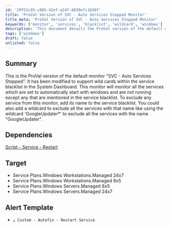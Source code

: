 ```yaml
---
id: '29f53c95-c885-42ef-a24f-8030efc1830f'
title: 'ProVal Version of SVC - Auto Services Stopped Monitor'
title_meta: 'ProVal Version of SVC - Auto Services Stopped Monitor'
keywords: ['monitor', 'services', 'blacklist', 'wildcard', 'windows']
description: 'This document details the ProVal version of the default monitor "SVC - Auto Services Stopped", which has been enhanced to support wildcards in the service blacklist. It monitors services set to start automatically with Windows, excluding those listed in the blacklist. Instructions for modifying the blacklist are provided.'
tags: ['windows']
draft: false
unlisted: false
---
```

## Summary

This is the ProVal version of the default monitor "SVC - Auto Services Stopped". It has been modified to support wild cards within the service blacklist in the System Dashboard. This monitor will monitor all the services which are set to automatically start with windows and are not running except any that are mentioned in the service blacklist. To exclude any service from this monitor, add its name to the service blacklist. You could also add a wildcard to exclude all the services with that name like using the wildcard 'GoogleUpdater*' to exclude all the services with the name "GoogleUpdater".

## Dependencies

[Script - Service - Restart](https://proval.itglue.com/DOC-5078775-11032265)

## Target

- Service Plans.Windows Workstations.Managed 24x7
- Service Plans.Windows Workstations.Managed 8x5
- Service Plans.Windows Servers.Managed 8x5
- Service Plans.Windows Servers.Managed 24x7

## Alert Template

- `△ Custom - Autofix - Restart Service`












